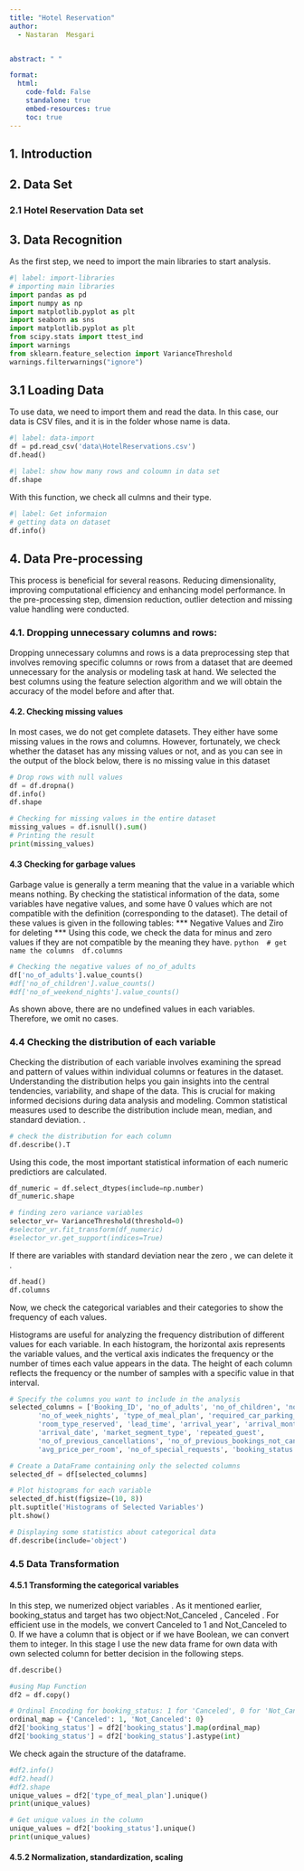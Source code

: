 ```yaml
---
title: "Hotel Reservation"
author: 
  - Nastaran  Mesgari


abstract: " "

format: 
  html:
    code-fold: False
    standalone: true
    embed-resources: true
    toc: true
---
```

## 1. Introduction


## 2. Data Set
### 2.1	Hotel Reservation Data set


## 3. Data Recognition
As the first step, we need to import the main libraries to start analysis.
 
```python
#| label: import-libraries
# importing main libraries
import pandas as pd
import numpy as np
import matplotlib.pyplot as plt
import seaborn as sns
import matplotlib.pyplot as plt
from scipy.stats import ttest_ind
import warnings
from sklearn.feature_selection import VarianceThreshold
warnings.filterwarnings("ignore")
```

## 3.1 Loading Data
To use data, we need to import them and read the data. In this case, our data is CSV files, and it is in the folder whose name is data.
```python
#| label: data-import
df = pd.read_csv('data\HotelReservations.csv')
df.head() 
```

```python
#| label: show how many rows and coloumn in data set 
df.shape
```

With this function, we check all culmns and their type. 
```python
#| label: Get informaion
# getting data on dataset
df.info()
```

## 4. Data Pre-processing
This process is beneficial for several reasons. Reducing dimensionality, improving computational efficiency and enhancing model performance.
In the pre-processing step, dimension reduction, outlier detection and missing value handling were conducted.

### 4.1. Dropping unnecessary columns and rows:
Dropping unnecessary columns and rows is a data preprocessing step that involves removing specific columns or rows from a dataset that are deemed unnecessary for the analysis or modeling task at hand. 
 We selected the best columns using the feature selection algorithm and we will obtain the accuracy of the model before and after that.


#### 4.2. Checking missing values
In most cases, we do not get complete datasets. They either have some missing values in the rows and columns. However, fortunately, we check whether the dataset has any missing values or not, and as you can see in the output of the block below, there is no missing value in this dataset

```python
# Drop rows with null values
df = df.dropna()
df.info()
df.shape
```

```python
# Checking for missing values in the entire dataset
missing_values = df.isnull().sum()
# Printing the result
print(missing_values)
```


#### 	4.3 Checking for garbage values
Garbage value is generally a term meaning that the value in a variable which means nothing.
By checking the statistical information of the data, some variables have negative values, and some have 0 values which are not compatible with the definition (corresponding to the dataset).
The detail of these values is given in the following tables:
 *** Negative Values and Ziro for deleting ***
 Using this code, we check the data for minus and zero values if they are not compatible by the meaning they have.
 ```python
 # get name the columns
 df.columns
 ```
```python
# Checking the negative values of no_of_adults
df['no_of_adults'].value_counts()
#df['no_of_children'].value_counts()
#df['no_of_weekend_nights'].value_counts()
```


As shown above, there are no undefined values in each variables. Therefore, we omit no cases.



### 4.4 Checking the distribution of each variable 
Checking the distribution of each variable involves examining the spread and pattern of values within individual columns or features in the dataset. Understanding the distribution helps you gain insights into the central tendencies, variability, and shape of the data. This is crucial for making informed decisions during data analysis and modeling. Common statistical measures used to describe the distribution include mean, median, and standard deviation.
.

```python
# check the distribution for each column
df.describe().T
```

Using this code, the most important statistical information of each numeric predictiors are calculated.
```python
df_numeric = df.select_dtypes(include=np.number)
df_numeric.shape
```

```python

# finding zero variance variables
selector_vr= VarianceThreshold(threshold=0)
#selector_vr.fit_transform(df_numeric)
#selector_vr.get_support(indices=True)
```

If there are variables with standard deviation near the zero , we can delete it . 

```python
df.head()
df.columns
```

Now, we check the categorical variables and their categories to show the frequency of each values.

Histograms are useful for analyzing the frequency distribution of different values for each variable. In each histogram, the horizontal axis represents the variable values, and the vertical axis indicates the frequency or the number of times each value appears in the data. The height of each column reflects the frequency or the number of samples with a specific value in that interval.

```python
# Specify the columns you want to include in the analysis
selected_columns = ['Booking_ID', 'no_of_adults', 'no_of_children', 'no_of_weekend_nights',
       'no_of_week_nights', 'type_of_meal_plan', 'required_car_parking_space',
       'room_type_reserved', 'lead_time', 'arrival_year', 'arrival_month',
       'arrival_date', 'market_segment_type', 'repeated_guest',
       'no_of_previous_cancellations', 'no_of_previous_bookings_not_canceled',
       'avg_price_per_room', 'no_of_special_requests', 'booking_status']

# Create a DataFrame containing only the selected columns
selected_df = df[selected_columns]

# Plot histograms for each variable
selected_df.hist(figsize=(10, 8))
plt.suptitle('Histograms of Selected Variables')
plt.show()
```



```python
# Displaying some statistics about categorical data
df.describe(include='object')
```

### 4.5 Data Transformation

#### 4.5.1 Transforming the categorical variables
In this step, we numerized object variables . As it mentioned earlier, booking_status and target has two object:Not_Canceled
, Canceled
. For efficient use in the models, we convert Canceled
 to 1 and Not_Canceled to 0.
If we have a column that is object or if we have Boolean, we can convert them to integer. In this stage I use the new data frame for own data with own selected column for better decision in the following steps.
```python
df.describe()
```


```python
#using Map Function
df2 = df.copy()

# Ordinal Encoding for booking_status: 1 for 'Canceled', 0 for 'Not_Canceled'
ordinal_map = {'Canceled': 1, 'Not_Canceled': 0}
df2['booking_status'] = df2['booking_status'].map(ordinal_map)
df2['booking_status'] = df2['booking_status'].astype(int)

```



We check again the structure of the dataframe.
```python
#df2.info()
#df2.head()
#df2.shape
unique_values = df2['type_of_meal_plan'].unique()
print(unique_values)
```

```python
# Get unique values in the column
unique_values = df2['booking_status'].unique()
print(unique_values)

```


#### 4.5.2 Normalization, standardization, scaling



